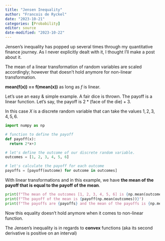 ```yaml
---
title: "Jensen Inequality"
author: "Francois de Ryckel"
date: "2023-10-21"
categories: [Probability]
editor: source
date-modified: "2023-10-22"
---
```


Jensen's inequality has popped up several times through my quantitative finance journey. As I never explicitly dealt with it, I thought I'll make a post about it.  

The mean of a linear transformation of random variables are scaled accordingly; however that doesn't hold anymore for non-linear transformation.  

**mean(f(x)) == f(mean(x))** as long as *f* is linear. 

Let's use an easy & simple example.  A fair dice is thrown.  The payoff is a linear function.  Let's say, the payoff is $2 * \text{(face of the die)} + 3$.  

In this case $X$ is a discrete random variable that can take the values ${1, 2, 3, 4, 5, 6}$.  

```python
import numpy as np

# function to define the payoff
def payoff(x): 
  return 2*x+3

# let's define the outcome of our discrete random variable. 
outcomes = [1, 2, 3, 4, 5, 6]

# let's calculate the payoff for each outcome
payoffs = [payoff(outcome) for outcome in outcomes]
```

With linear transformations and in this example, we have **the mean of the payoff that is equal to the payoff of the mean**. 

```python
print(f"The mean of the outcomes [1, 2, 3, 4, 5, 6] is {np.mean(outcomes)}")
print(f"The payoff of the mean is {payoff(np.mean(outcomes))}")
print(f"The payoffs are {payoffs} and the mean of the payoffs is {np.mean(payoffs)}")
```

Now this equality doesn't hold anymore when it comes to non-linear function.  

The Jensen's inequality is in regards to **convex** functions (aka its second derivative is positive on an interval)